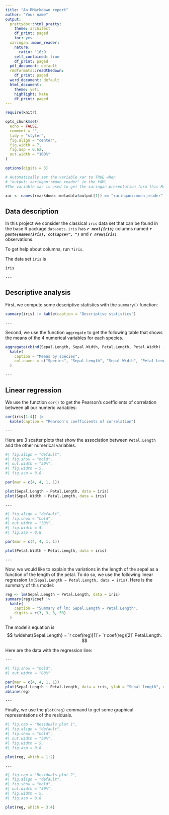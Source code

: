 ---  
title: "An RMarkdown report"
author: "Your name"
output:
  prettydoc::html_pretty:
    theme: architect
    df_print: paged
    toc: yes
  xaringan::moon_reader:
    nature:
      ratio: '16:9'
    self_contained: true 
    df_print: paged  
  pdf_document: default    
  rmdformats::readthedown: 
    df_print: paged
  word_document: default
  html_document: 
    theme: yeti
    highlight: kate
    df_print: paged
---   

```{r setup, include = FALSE}
require(knitr)

opts_chunk$set(
  echo = FALSE,
  comment = "",
  tidy = "styler",
  fig.align = "center",
  fig.width = 7,
  fig.asp = 0.62,
  out.width = "100%"
)

options(digits = 3)
```

```{r}
# Automatically set the variable xar to TRUE when 
# "output: xaringan::moon_reader" in the YAML
#The variable xar is used to get the xaringan presentation form this Rmd file   

xar <- names(rmarkdown::metadata$output[1]) == "xaringan::moon_reader"
```


## Data description

In this project we consider the classical `iris` data set that can be found in the base R package `datasets`. `iris` has 
_**`r ncol(iris)`**_
columns named 
_**`r paste(names(iris), collapse=", ")`**_ 
and 
_**`r nrow(iris)`**_  
observations. 

To get help about columns, run `?iris`. 

The data set `iris` is

```{r}
iris
```



<!-- see https://github.com/yihui/knitr/releases/tag/v1.37 -->
````{asis, echo = xar}
---
````


## Descriptive analysis

First, we compute some descriptive statistics with the `summary()` function:

```{r, R.options = list(knitr.kable.NA = "")}
summary(iris) |> kable(caption = "Descriptive statistics")
```

````{asis, echo = xar}
---
````

Second, we use the function `aggregate` to get the following table that shows the means of the $4$ numerical variables for each species.

```{r}
aggregate(cbind(Sepal.Length, Sepal.Width, Petal.Length, Petal.Width) ~ Species, data = iris, mean) |>
  kable(
    caption = "Means by species",
    col.names = c("Species", "Sepal Length", "Sepal Width", "Petal Length", "Petal Width")
  )
```

````{asis, echo = xar}
---
````

## Linear regression

We use the function `cor()` to get the Pearson's coefficients of correlation between all our numeric variables: 

```{r}
cor(iris[1:4]) |>
  kable(caption = "Pearson's coefficients of correlation")
```

````{asis, echo = xar}
---
````

Here are 3 scatter plots that show the association between `Petal.Length` and the other numerical variables. 

```{r}
#| fig.align = "default",
#| fig.show = "hold",
#| out.width = "50%",
#| fig.width = 5,
#| fig.asp = 0.8

par(mar = c(4, 4, 1, 1))

plot(Sepal.Length ~ Petal.Length, data = iris)
plot(Sepal.Width ~ Petal.Length, data = iris)
```

````{asis, echo = xar}
---
````

```{r}
#| fig.align = "default",
#| fig.show = "hold",
#| out.width = "50%",
#| fig.width = 5,
#| fig.asp = 0.8

par(mar = c(4, 4, 1, 1))

plot(Petal.Width ~ Petal.Length, data = iris)
```

````{asis, echo = xar}
---
````

Now, we would like to explain the variations in the length of the sepal as a function of the length of the petal. To do so, we use the following linear regression `lm(Sepal.Length ~ Petal.Length, data = iris)`. Here is the summary of this model:

```{r}
reg <- lm(Sepal.Length ~ Petal.Length, data = iris)
summary(reg)$coef |>
  kable(
    caption = "Summary of lm: Sepal.Length ~ Petal.Length",
    digits = c(3, 3, 3, 50)
  )
```


The model's equation is 
$$
\widehat{Sepal.Length} = `r coef(reg)[1]`+ `r coef(reg)[2]` Petal.Length.
$$


Here are the data with the regression line:

````{asis, echo = xar}
---
````

```{r}
#| fig.show = "hold",
#| out.width = "80%"

par(mar = c(4, 4, 1, 1))
plot(Sepal.Length ~ Petal.Length, data = iris, ylab = "Sepal length", xlab = "Petal length")
abline(reg)
```

````{asis, echo = xar}
---
````

Finally, we use the `plot(reg)` command to get some graphical representations of the residuals.

```{r}
#| fig.cap = "Residuals plot 1",
#| fig.align = "default",
#| fig.show = "hold",
#| out.width = "50%",
#| fig.width = 5,
#| fig.asp = 0.8

plot(reg, which = 1:2)
```

````{asis, echo = xar}
---
````

```{r}
#| fig.cap = "Residuals plot 2",
#| fig.align = "default",
#| fig.show = "hold",
#| out.width = "50%",
#| fig.width = 5,
#| fig.asp = 0.8

plot(reg, which = 3:4)
```
